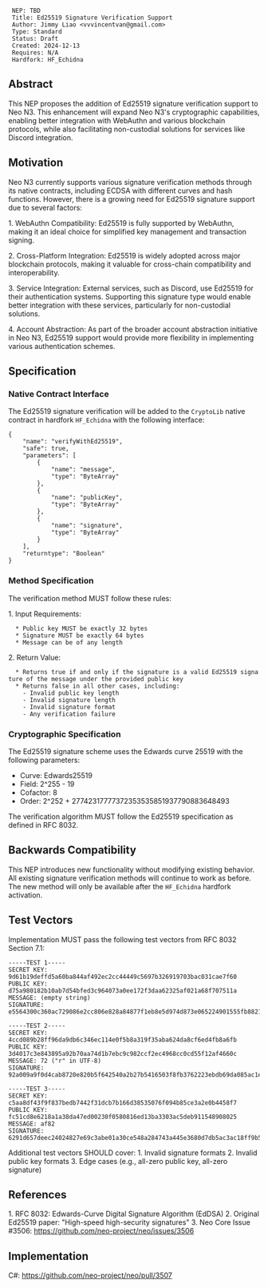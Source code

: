  NEP: TBD
  Title: Ed25519 Signature Verification Support
  Author: Jimmy Liao <vvvincentvan@gmail.com>
  Type: Standard
  Status: Draft
  Created: 2024-12-13
  Requires: N/A
  Hardfork: HF_Echidna

==Abstract==

This NEP proposes the addition of Ed25519 signature verification support to Neo N3. This enhancement will expand Neo N3's cryptographic capabilities, enabling better integration with WebAuthn and various blockchain protocols, while also facilitating non-custodial solutions for services like Discord integration.

==Motivation==

Neo N3 currently supports various signature verification methods through its native contracts, including ECDSA with different curves and hash functions. However, there is a growing need for Ed25519 signature support due to several factors:

1. WebAuthn Compatibility: Ed25519 is fully supported by WebAuthn, making it an ideal choice for simplified key management and transaction signing.

2. Cross-Platform Integration: Ed25519 is widely adopted across major blockchain protocols, making it valuable for cross-chain compatibility and interoperability.

3. Service Integration: External services, such as Discord, use Ed25519 for their authentication systems. Supporting this signature type would enable better integration with these services, particularly for non-custodial solutions.

4. Account Abstraction: As part of the broader account abstraction initiative in Neo N3, Ed25519 support would provide more flexibility in implementing various authentication schemes.

==Specification==

===Native Contract Interface===

The Ed25519 signature verification will be added to the <code>CryptoLib</code> native contract in hardfork <code>HF_Echidna</code> with the following interface:

<pre>
{
    "name": "verifyWithEd25519",
    "safe": true,
    "parameters": [
        {
            "name": "message",
            "type": "ByteArray"
        },
        {
            "name": "publicKey",
            "type": "ByteArray"
        },
        {
            "name": "signature",
            "type": "ByteArray"
        }
    ],
    "returntype": "Boolean"
}
</pre>

===Method Specification===

The verification method MUST follow these rules:

1. Input Requirements:
   * Public key MUST be exactly 32 bytes
   * Signature MUST be exactly 64 bytes
   * Message can be of any length

2. Return Value:
   * Returns true if and only if the signature is a valid Ed25519 signature of the message under the provided public key
   * Returns false in all other cases, including:
     - Invalid public key length
     - Invalid signature length
     - Invalid signature format
     - Any verification failure

===Cryptographic Specification===

The Ed25519 signature scheme uses the Edwards curve 25519 with the following parameters:

* Curve: Edwards25519
* Field: 2^255 - 19
* Cofactor: 8
* Order: 2^252 + 27742317777372353535851937790883648493

The verification algorithm MUST follow the Ed25519 specification as defined in RFC 8032.

==Backwards Compatibility==

This NEP introduces new functionality without modifying existing behavior. All existing signature verification methods will continue to work as before. The new method will only be available after the <code>HF_Echidna</code> hardfork activation.

==Test Vectors==

Implementation MUST pass the following test vectors from RFC 8032 Section 7.1:

<pre>
-----TEST 1-----
SECRET KEY: 9d61b19deffd5a60ba844af492ec2cc44449c5697b326919703bac031cae7f60
PUBLIC KEY: d75a980182b10ab7d54bfed3c964073a0ee172f3daa62325af021a68f707511a
MESSAGE: (empty string)
SIGNATURE: e5564300c360ac729086e2cc806e828a84877f1eb8e5d974d873e065224901555fb8821590a33bacc61e39701cf9b46bd25bf5f0595bbe24655141438e7a100b

-----TEST 2-----
SECRET KEY: 4ccd089b28ff96da9db6c346ec114e0f5b8a319f35aba624da8cf6ed4fb8a6fb
PUBLIC KEY: 3d4017c3e843895a92b70aa74d1b7ebc9c982ccf2ec4968cc0cd55f12af4660c
MESSAGE: 72 ("r" in UTF-8)
SIGNATURE: 92a009a9f0d4cab8720e820b5f642540a2b27b5416503f8fb3762223ebdb69da085ac1e43e15996e458f3613d0f11d8c387b2eaeb4302aeeb00d291612bb0c00

-----TEST 3-----
SECRET KEY: c5aa8df43f9f837bedb7442f31dcb7b166d38535076f094b85ce3a2e0b4458f7
PUBLIC KEY: fc51cd8e6218a1a38da47ed00230f0580816ed13ba3303ac5deb911548908025
MESSAGE: af82
SIGNATURE: 6291d657deec24024827e69c3abe01a30ce548a284743a445e3680d7db5ac3ac18ff9b538d16f290ae67f760984dc6594a7c15e9716ed28dc027beceea1ec40a
</pre>

Additional test vectors SHOULD cover:
1. Invalid signature formats
2. Invalid public key formats
3. Edge cases (e.g., all-zero public key, all-zero signature)

==References==

1. RFC 8032: Edwards-Curve Digital Signature Algorithm (EdDSA)
2. Original Ed25519 paper: "High-speed high-security signatures"
3. Neo Core Issue #3506: https://github.com/neo-project/neo/issues/3506

==Implementation==

C#: https://github.com/neo-project/neo/pull/3507
